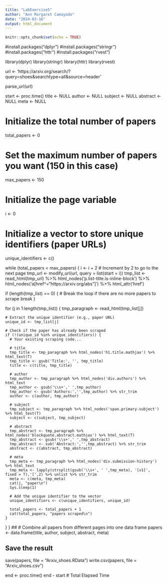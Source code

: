 ```yaml
---
title: "LabExercise5"
author: "Ann Margaret Camayodo"
date: "2024-03-16"
output: html_document
---
```


```r
knitr::opts_chunk$set(echo = TRUE)
```

#install.packages("dplyr")
#install.packages("stringr")
#install.packages("httr")
#install.packages("rvest")

library(dplyr)
library(stringr)
library(httr)
library(rvest)

url <- 'https://arxiv.org/search/?query=shoes&searchtype=all&source=header'

parse_url(url)

start <- proc.time()
title <- NULL
author <- NULL
subject <- NULL
abstract <- NULL
meta <- NULL

# Initialize the total number of papers
total_papers <- 0

# Set the maximum number of papers you want (150 in this case)
max_papers <- 150

# Initialize the page variable
i <- 0

# Initialize a vector to store unique identifiers (paper URLs)
unique_identifiers <- c()

while (total_papers < max_papers) {
  i <- i + 2  # Increment by 2 to go to the next page
  tmp_url <- modify_url(url, query = list(start = i))
  tmp_list <- read_html(tmp_url) %>%
    html_nodes('p.list-title.is-inline-block') %>%
    html_nodes('a[href^="https://arxiv.org/abs"]') %>%
    html_attr('href')
  
  if (length(tmp_list) == 0) {
    # Break the loop if there are no more papers to scrape
    break
  }
  
  for (j in 1:length(tmp_list)) {
    tmp_paragraph <- read_html(tmp_list[j])
    
    # Extract the unique identifier (e.g., paper URL)
    unique_id <- tmp_list[j]
    
    # Check if the paper has already been scraped
    if (!(unique_id %in% unique_identifiers)) {
      # Your existing scraping code...
      
      # title
      tmp_title <- tmp_paragraph %>% html_nodes('h1.title.mathjax') %>% html_text(T)
      tmp_title <- gsub('Title:', '', tmp_title)
      title <- c(title, tmp_title)
      
      # author
      tmp_author <- tmp_paragraph %>% html_nodes('div.authors') %>% html_text
      tmp_author <- gsub('\\s+',' ',tmp_author)
      tmp_author <- gsub('Authors:','',tmp_author) %>% str_trim
      author <- c(author, tmp_author)  
      
      # subject
      tmp_subject <- tmp_paragraph %>% html_nodes('span.primary-subject') %>% html_text(T)
      subject <- c(subject, tmp_subject)
      
      # abstract
      tmp_abstract <- tmp_paragraph %>% html_nodes('blockquote.abstract.mathjax') %>% html_text(T)
      tmp_abstract <- gsub('\\s+',' ',tmp_abstract)
      tmp_abstract <- sub('Abstract:','',tmp_abstract) %>% str_trim
      abstract <- c(abstract, tmp_abstract)
      
      # meta
      tmp_meta <- tmp_paragraph %>% html_nodes('div.submission-history') %>% html_text
      tmp_meta <- lapply(strsplit(gsub('\\s+', ' ',tmp_meta), '[v1]', fixed = T),'[',2) %>% unlist %>% str_trim
      meta <- c(meta, tmp_meta)
      cat(j, "paper\n")
      Sys.sleep(1)
      
      # Add the unique identifier to the vector
      unique_identifiers <- c(unique_identifiers, unique_id)
      
      total_papers <- total_papers + 1
      cat(total_papers, "papers scraped\n")
    }
  }
}
##
# Combine all papers from different pages into one data frame
papers <- data.frame(title, author, subject, abstract, meta)

## Save the result
save(papers, file = "Arxiv_shoes.RData")
write.csv(papers, file = "Arxiv_shoes.csv")

end <- proc.time()
end - start # Total Elapsed Time